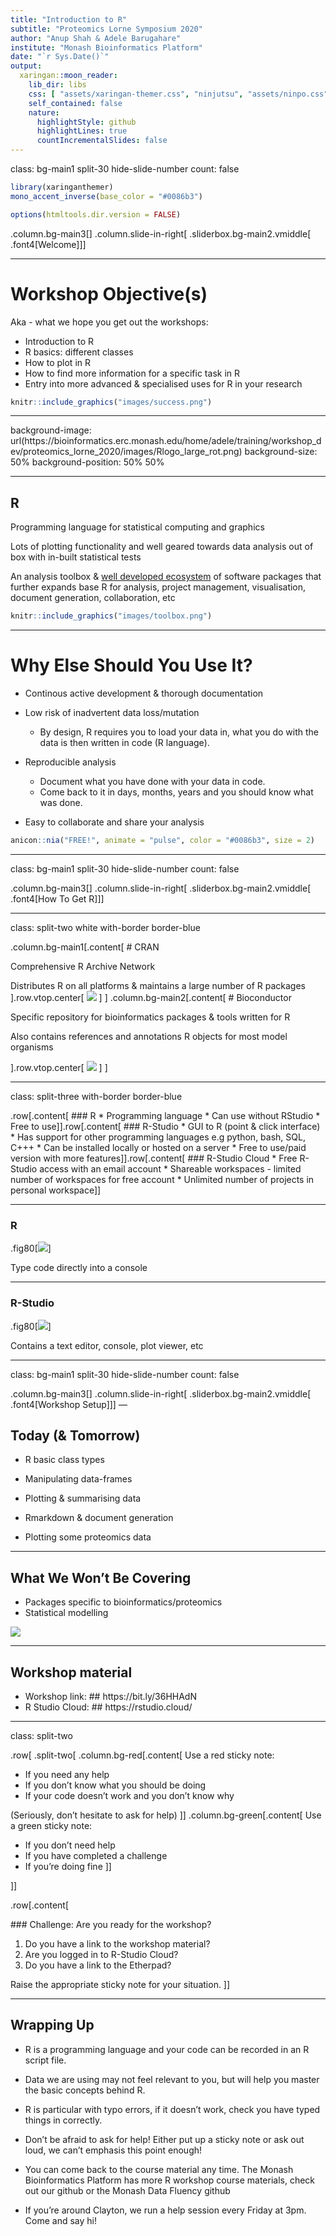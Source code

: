 ```yaml
---
title: "Introduction to R"
subtitle: "Proteomics Lorne Symposium 2020"
author: "Anup Shah & Adele Barugahare"
institute: "Monash Bioinformatics Platform"
date: "`r Sys.Date()`"
output:
  xaringan::moon_reader:
    lib_dir: libs
    css: [ "assets/xaringan-themer.css", "ninjutsu", "assets/ninpo.css"]
    self_contained: false
    nature:
      highlightStyle: github
      highlightLines: true
      countIncrementalSlides: false
---
```


class: bg-main1 split-30 hide-slide-number
count: false

```r
library(xaringanthemer)
mono_accent_inverse(base_color = "#0086b3")
```

```r
options(htmltools.dir.version = FALSE)
```

.column.bg-main3[
]
.column.slide-in-right[
.sliderbox.bg-main2.vmiddle[
.font4[Welcome]
]]

---

# Workshop Objective(s)

Aka - what we hope you get out the workshops:

* Introduction to R
* R basics: different classes
* How to plot in R
* How to find more information for a specific task in R
* Entry into more advanced & specialised uses for R in your research

```r
knitr::include_graphics("images/success.png")
```


---

background-image: url(https://bioinformatics.erc.monash.edu/home/adele/training/workshop_dev/proteomics_lorne_2020/images/Rlogo_large_rot.png)
background-size: 50%
background-position: 50% 50%

---

## R

Programming language for statistical computing and graphics

Lots of plotting functionality and well geared towards data analysis out of box with in-built statistical tests

An analysis toolbox & [well developed ecosystem](https://www.rstudio.com/products/rpackages/) of software packages that further expands base R for analysis, project management, visualisation, document generation, collaboration, etc


```r
knitr::include_graphics("images/toolbox.png")
```

---

# Why Else Should You Use It?

* Continous active development & thorough documentation

* Low risk of inadvertent data loss/mutation
  * By design, R requires you to load your data in, what you do with the data is then written in code (R language). 

* Reproducible analysis
  * Document what you have done with your data in code. 
  * Come back to it in days, months, years and you should know what was done.

* Easy to collaborate and share your analysis

```r
anicon::nia("FREE!", animate = "pulse", color = "#0086b3", size = 2)
```



---

class: bg-main1 split-30 hide-slide-number
count: false

.column.bg-main3[
]
.column.slide-in-right[
.sliderbox.bg-main2.vmiddle[
.font4[How To Get R]
]]

---

class: split-two white with-border border-blue

.column.bg-main1[.content[
  # CRAN 
  
  Comprehensive R Archive Network
  
  Distributes R on all platforms & maintains a large number of R packages
].row.vtop.center[
  ![](images/cran.png)
  ]
]
.column.bg-main2[.content[
  # Bioconductor
  
  Specific repository for bioinformatics packages & tools written for R
  
  Also contains references and annotations R objects for most model organisms
  
  ].row.vtop.center[
  ![](images/bioconductor.png)
  ] 
]

---

class: split-three with-border border-blue

.row[.content[
  ### R
  * Programming language
  * Can use without RStudio
  * Free to use
]].row[.content[
  ### R-Studio
  * GUI to R (point & click interface)
  * Has support for other programming languages e.g python, bash, SQL, C+++
  * Can be installed locally or hosted on a server
  * Free to use/paid version with more features
]].row[.content[
  ### R-Studio Cloud
  * Free R-Studio access with an email account
  * Shareable workspaces - limited number of workspaces for free account
  * Unlimited number of projects in personal workspace
]]

---

### R
  
.fig80[![](images/r_console.png)]

Type code directly into a console

---

### R-Studio
  
.fig80[![](images/rstudio_full.png)]

Contains a text editor, console, plot viewer, etc

---

class: bg-main1 split-30 hide-slide-number
count: false

.column.bg-main3[
]
.column.slide-in-right[
.sliderbox.bg-main2.vmiddle[
.font4[Workshop Setup]
]]
---

## Today (& Tomorrow)

* R basic class types

* Manipulating data-frames

* Plotting & summarising data

* Rmarkdown & document generation

* Plotting some proteomics data

---

## What We Won’t Be Covering

* Packages specific to bioinformatics/proteomics
* Statistical modelling

![](images/progression.png)

---

## Workshop material

* Workshop link:
## https://bit.ly/36HHAdN
* R Studio Cloud:
## https://rstudio.cloud/

---

class: split-two 

.row[
.split-two[
.column.bg-red[.content[
  Use a red sticky note:
  
  * If you need any help
  * If you don't know what you should be doing
  * If your code doesn't work and you don't know why

  
  (Seriously, don't hesitate to ask for help)
  ]]
.column.bg-green[.content[
  Use a green sticky note:
  
  * If you don't need help
  * If you have completed a challenge
  * If you're doing fine
  ]]
  
]]

.row[.content[

  ### Challenge: Are you ready for the workshop?
  
  1. Do you have a link to the workshop material?
  2. Are you logged in to R-Studio Cloud?
  3. Do you have a link to the Etherpad?
  
  
  Raise the appropriate sticky note for your situation.
]]

---

## Wrapping Up

* R is a programming language and your code can be recorded in an R script file. 

* Data we are using may not feel relevant to you, but will help you master the basic concepts behind R. 

* R is particular with typo errors, if it doesn’t work, check you have typed things in correctly. 

* Don't be afraid to ask for help! Either put up a sticky note or ask out loud, we can't emphasis this point enough!

* You can come back to the course material any time. The Monash Bioinformatics Platform has more R workshop course materials, check out our github or the Monash Data Fluency github

* If you're around Clayton, we run a help session every Friday at 3pm. Come and say hi!